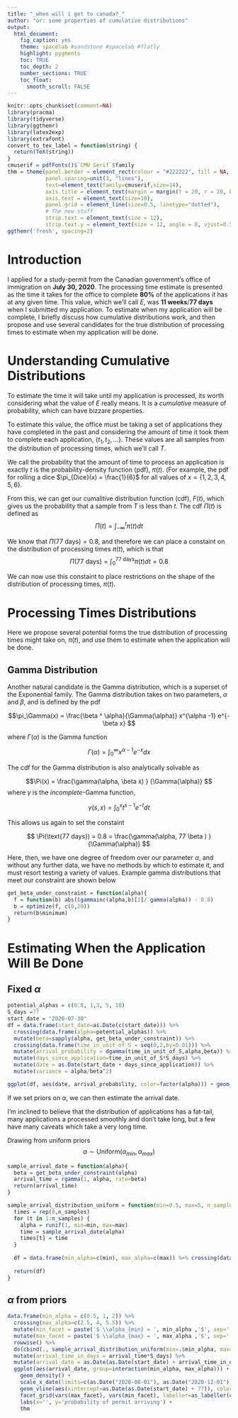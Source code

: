 ```yaml
---
title: "_when will i get to canada?_"
author: "or: some properties of cumulative distributions"
output:
  html_document:
    fig_caption: yes
    theme: spacelab #sandstone #spacelab #flatly
    highlight: pygments
    toc: TRUE
    toc_depth: 2
    number_sections: TRUE
    toc_float:
      smooth_scroll: FALSE
---
```


```r
knitr::opts_chunk$set(comment=NA)
library(pracma)
library(tidyverse)
library(ggthemr)
library(latex2exp)
library(extrafont)
convert_to_tex_label = function(string) {
  return(TeX(string))
}
cmuserif = pdfFonts()$`CMU Serif`$family
thm = theme(panel.border = element_rect(colour = "#222222", fill = NA, size=0.75), 
            panel.spacing=unit(3, "lines"),
            text=element_text(family=cmuserif,size=14),
            axis.title = element_text(margin = margin(t = 20, r = 20, b = 0, l = 0)),
            axis.text = element_text(size=10),
            panel.grid = element_line(size=0.5, linetype="dotted"),
            # The new stuff
            strip.text = element_text(size = 12),
            strip.text.y = element_text(size = 12, angle = 0, vjust=0.5))
ggthemr('fresh', spacing=2)
```


# Introduction {#sec:intro}

I applied for a study-permit from the Canadian government's office of immigration on **July 30, 2020**. The processing time estimate is presented as the time it takes for the office to complete **80%** of the applications it has at any given time. 
This value, which we'll call $E$, was **11 weeks**/**77 days** when I submitted my application. To estimate when my application will be complete, I briefly discuss how cumulative distributions work, and then propose and use several candidates for the true distribution of processing times to estimate when my application will be done. 


# Understanding Cumulative Distributions {#sec:cumul}

To estimate the time it will take until my application is processed, its worth considering what the value of $E$ really means. It is a _cumulative_ measure of probability, which can have bizzare properties. 

To estimate this value, the office must be taking a set of applications they have completed in the past and considering the amount of time it took them to complete each application, $\{t_1, t_2, \dots \}$. These values are all samples from the distribution of processing times, which we'll call $T$.

We call the probability that the amount of time to process an application is exactly $t$ is the probability-density function (pdf), $\pi(t)$. (For example, the pdf for rolling a dice $\pi_{Dice}(x) = \frac{1}{6}$ for all values of $x = \{1,2,3,4,5,6\}$. 

From this, we can get our cumalitive distribution function (cdf), $F(t)$, which gives us the probability that a sample from $T$ is less than $t$. The cdf $\Pi(t)$ is defined as $$\Pi(t) = \int_{-\infty}^t \pi(t) dt$$


We know that $\Pi(\text{77 days}) = 0.8$, and therefore we can place a constaint on the distribution of processing times $\pi(t)$, which is that 
$$\Pi(\text{77 days}) = \int_{0}^{77 \ \text{days}} \pi(t) dt   = 0.8$$

We can now use this constaint to place restrictions on the shape of the distribution of processing times, $\pi(t)$. 

# Processing Times Distributions {#sec:proc}

Here we propose several potential forms the true distribution of processing times might take on, $\pi(t)$, and use them to estimate when the application will be done.

## Gamma Distribution

Another natural candidate is the Gamma distribution, which is a superset of the Exponential family. The Gamma distribution takes on two parameters,
$\alpha$ and $\beta$, and is defined by the pdf

$$\pi_\Gamma(x) = \frac{\beta ^ \alpha}{\Gamma(\alpha)} x^{\alpha -1} e^{-\beta x} $$

where $\Gamma(\alpha)$ is the Gamma function 

$$\Gamma(\alpha) = \int_0^\infty x^{\alpha-1} e^{-x} dx$$

The cdf for the Gamma distribution is also analytically solvable as 

$$\Pi(x) = \frac{\gamma(\alpha, \beta x) } {\Gamma(\alpha)} $$ 
where $\gamma$ is the _incomplete_-Gamma function,

$$\gamma(s,x) = \int_0^x t^{s-1} e^{-t} dt$$

This allows us again to set the constaint

$$ \Pi(\text{77 days}) = 0.8 = \frac{\gamma(\alpha, 77 \beta ) } {\Gamma(\alpha)}  $$

Here, then, we have one degree of freedom over our parameter $\alpha$, and without any further data, we have no methods by which to estimate it, and must resort testing a variety of values. Example gamma distributions that meet our constraint are shown below 



```r
get_beta_under_constraint = function(alpha){
  f = function(b) abs((gammainc(alpha,b)[1]/ gamma(alpha)) - 0.8)
  b = optimize(f, c(0,20))
  return(b$minimum)
}
```



# Estimating When the Application Will Be Done {#sec:estim}

## Fixed $\alpha$
```r
potential_alphas = c(0.8, 1,3, 5, 10)
S_days =77
start_date = "2020-07-30"
df = data.frame(start_date=as.Date(c(start_date))) %>% 
  crossing(data.frame(alpha=potential_alphas)) %>%
  mutate(beta=sapply(alpha, get_beta_under_constraint)) %>%
  crossing(data.frame(time_in_unit_of_S = seq(0,2,by=0.01))) %>%
  mutate(arrival_probability = dgamma(time_in_unit_of_S,alpha,beta)) %>%
  mutate(days_since_application=time_in_unit_of_S*S_days) %>%
  mutate(date = as.Date(start_date + days_since_application)) %>% 
  mutate(variance = alpha/beta^2)

ggplot(df, aes(date, arrival_probability, color=factor(alpha))) + geom_line() + thm + labs(x='', y='probability of permit arriving', color=TeX('$\\alpha$'))
```


If we set priors on $\alpha$, we can then estimate the arrival date.

I'm inclined to believe that the distribution of applications has a fat-tail, many applications a processed smoothly and don't take long, but a few have many caveats which take a very long time.

Drawing from uniform priors $$\alpha \sim \text{Uniform}(\alpha_{min}, \alpha_{max})$$

```r
sample_arrival_date = function(alpha){
  beta = get_beta_under_constraint(alpha)
  arrival_time = rgamma(1, alpha, rate=beta)
  return(arrival_time)
}

sample_arrival_distribution_uniform = function(min=0.5, max=5, n_samples = 1000) {
  times = rep(0,n_samples)
  for (t in 1:n_samples) {  
    alpha = runif(1, min=min, max=max)
    time = sample_arrival_date(alpha)
    times[t] = time
  }
  
  df = data.frame(min_alpha=c(min), max_alpha=c(max)) %>% crossing(data.frame(arrival_time=times))
  
  return(df)
}
```

## $\alpha$ from priors
```r
data.frame(min_alpha = c(0.5, 1, 2)) %>% 
  crossing(max_alpha=c(2.5, 4, 5.5)) %>%
  mutate(min_facet = paste('$ \\alpha_{min} = ', min_alpha ,'$', sep='')) %>%
  mutate(max_facet = paste('$ \\alpha_{max} = ', max_alpha ,'$', sep='')) %>%
  rowwise() %>% 
  do(cbind(., sample_arrival_distribution_uniform(min=.$min_alpha, max=.$max_alpha), by=c("min_alpha", "max_alpha"))) %>%
  mutate(arrival_time_in_days = arrival_time*S_days) %>% 
  mutate(arrival_date = as.Date(as.Date(start_date) + arrival_time_in_days)) %>%
  ggplot(aes(arrival_date, group=interaction(min_alpha, max_alpha))) + 
    geom_density() + 
    scale_x_date(limits=c(as.Date("2020-08-01"), as.Date("2020-12-01"))) +
    geom_vline(aes(xintercept=as.Date(as.Date(start_date) + 77)), color='black', linetype='dashed') +
    facet_grid(vars(max_facet), vars(min_facet), labeller=as_labeller(convert_to_tex_label, label_parsed)) +
    labs(x='', y='probability of permit arriving') +
    thm
```
